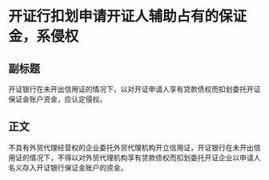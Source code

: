 # 开证行扣划申请开证人辅助占有的保证金，系侵权
## 副标题
开证银行在未开出信用证的情况下，以对开证申请人享有贷款债权而扣划委托开证保证金账户资金，应认定侵权。
## 正文
不具有外贸代理经营权的企业委托外贸代理机构开立信用证，开证银行在未开出信用证的情况下，不得以对外贸代理机构享有贷款债权而扣划委托开证企业以申请人名义存入开证银行保证金账户的资金。
